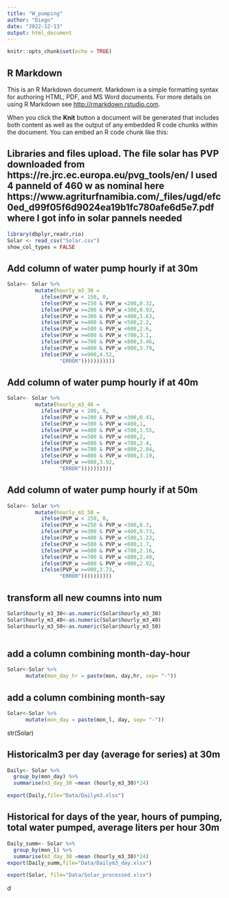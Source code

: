 ```yaml
---
title: "W_pumping"
author: "Diego"
date: "2022-12-13"
output: html_document
---
```


```r
knitr::opts_chunk$set(echo = TRUE)
```

## R Markdown

This is an R Markdown document. Markdown is a simple formatting syntax for authoring HTML, PDF, and MS Word documents. For more details on using R Markdown see <http://rmarkdown.rstudio.com>.

When you click the **Knit** button a document will be generated that includes both content as well as the output of any embedded R code chunks within the document. You can embed an R code chunk like this:

## Libraries and files upload. The file solar has PVP downloaded from https://re.jrc.ec.europa.eu/pvg_tools/en/  I used 4 panneld of 460 w as nominal here https://www.agriturfnamibia.com/_files/ugd/efc0ed_d99f05f6d9024ea19b1fc780afe6d5e7.pdf where I got info in solar pannels needed
```r
library(dbplyr,readr,rio)
Solar <- read_csv("Solar.csv")
show_col_types = FALSE
```

## Add column of water pump hourly if at 30m
```r
Solar<- Solar %>% 
         mutate(hourly_m3_30 = 
           ifelse(PVP_w < 150, 0,
           ifelse(PVP_w >=150 & PVP_w <200,0.32,
           ifelse(PVP_w >=200 & PVP_w <300,0.93,
           ifelse(PVP_w >=300 & PVP_w <400,1.63,
           ifelse(PVP_w >=400 & PVP_w <500,2.2,
           ifelse(PVP_w >=500 & PVP_w <600,2.6, 
           ifelse(PVP_w >=600 & PVP_w <700,3.1,
           ifelse(PVP_w >=700 & PVP_w <800,3.46,
           ifelse(PVP_w >=800 & PVP_w <900,3.79, 
           ifelse(PVP_w >=900,4.52,
                 "ERROR")))))))))))
```
  
## Add column of water pump hourly if at 40m
```r
Solar<- Solar %>% 
         mutate(hourly_m3_40 = 
           ifelse(PVP_w < 200, 0,
           ifelse(PVP_w >=200 & PVP_w <300,0.41,
           ifelse(PVP_w >=300 & PVP_w <400,1,
           ifelse(PVP_w >=400 & PVP_w <500,1.55,
           ifelse(PVP_w >=500 & PVP_w <600,2, 
           ifelse(PVP_w >=600 & PVP_w <700,2.4,
           ifelse(PVP_w >=700 & PVP_w <800,2.84,
           ifelse(PVP_w >=800 & PVP_w <900,3.19, 
           ifelse(PVP_w >=900,3.92,
                 "ERROR"))))))))))

```
## Add column of water pump hourly if at 50m

```r


Solar<- Solar %>% 
         mutate(hourly_m3_50 =  
           ifelse(PVP_w < 250, 0,
           ifelse(PVP_w >=250 & PVP_w <300,0.3,
           ifelse(PVP_w >=300 & PVP_w <400,0.73,
           ifelse(PVP_w >=400 & PVP_w <500,1.23,
           ifelse(PVP_w >=500 & PVP_w <600,1.7, 
           ifelse(PVP_w >=600 & PVP_w <700,2.16,
           ifelse(PVP_w >=700 & PVP_w <800,2.49,
           ifelse(PVP_w >=800 & PVP_w <900,2.92, 
           ifelse(PVP_w >=900,3.73,
                 "ERROR"))))))))))
```
                 

## transform all new coumns into num
```r
Solar$hourly_m3_30<-as.numeric(Solar$hourly_m3_30)
Solar$hourly_m3_40<-as.numeric(Solar$hourly_m3_40)
Solar$hourly_m3_50<-as.numeric(Solar$hourly_m3_50)



```




## add a column combining month-day-hour

```r
Solar<-Solar %>% 
      mutate(mon_day_hr = paste(mon, day,hr, sep= "-"))
```


## add a column combining month-say

```r
Solar<-Solar %>% 
      mutate(mon_day = paste(mon_l, day, sep= "-"))
```

str(Solar)

## Historicalm3 per day (average for series) at 30m

```r
Daily<- Solar %>% 
  group_by(mon_day) %>% 
  summarise(m3_day_30 =mean (hourly_m3_30)*24)

export(Daily,file="Data/Dailym3.xlsx")
```

## Historical for days of the year, hours of pumping, total water pumped, average liters per hour 30m

```r
Daily_summ<- Solar %>% 
  group_by(mon_l) %>% 
  summarise(m3_day_30 =mean (hourly_m3_30)*24)
export(Daily_summ,file="Data/Dailym3_day.xlsx")
```


```r
export(Solar, file="Data/Solar_processed.xlsx")
```
d


